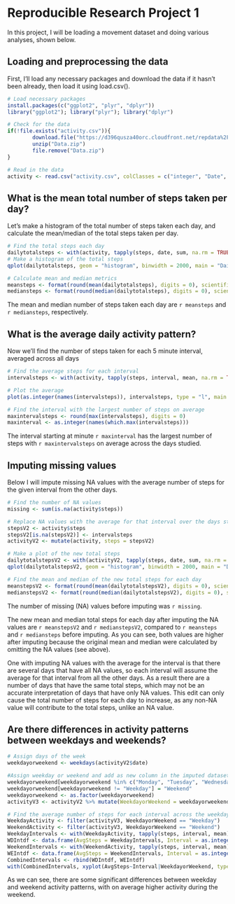 # Reproducible Research Project 1

In this project, I will be loading a movement dataset and doing various analyses, shown below.

## Loading and preprocessing the data

First, I'll load any necessary packages and download the data if it hasn't been already, then load it using load.csv().

```{r}
# Load necessary packages
install.packages(c("ggplot2", "plyr", "dplyr"))
library("ggplot2"); library("plyr"); library("dplyr")

# Check for the data
if(!file.exists("activity.csv")){
        download.file("https://d396qusza40orc.cloudfront.net/repdata%2Fdata%2Factivity.zip", destfile = "Data.zip")
        unzip("Data.zip")
        file.remove("Data.zip")
}

# Read in the data
activity <- read.csv("activity.csv", colClasses = c("integer", "Date", "integer"))
```

## What is the mean total number of steps taken per day?

Let's make a histogram of the total number of steps taken each day, and calculate the mean/median of the total steps taken per day.

```{r histogram, fig.height = 4}
# Find the total steps each day
dailytotalsteps <- with(activity, tapply(steps, date, sum, na.rm = TRUE))
# Make a histogram of the total steps
qplot(dailytotalsteps, geom = "histogram", binwidth = 2000, main = "Daily Step Count", xlab = "Steps", ylab = "Frequency", fill = I("blue"), col = I("black"))

# Calculate mean and median metrics
meansteps <- format(round(mean(dailytotalsteps), digits = 0), scientific = FALSE)
mediansteps <- format(round(median(dailytotalsteps), digits = 0), scientific = FALSE)
```

The mean and median number of steps taken each day are `r meansteps` and `r mediansteps`, respectively.

## What is the average daily activity pattern?

Now we'll find the number of steps taken for each 5 minute interval, averaged across all days

```{r scatterplot, fig.height = 4}
# Find the average steps for each interval
intervalsteps <- with(activity, tapply(steps, interval, mean, na.rm = TRUE))

# Plot the average
plot(as.integer(names(intervalsteps)), intervalsteps, type = "l", main = "Interval Step Average by Day", xlab = "Time (min.)", ylab = "Steps")

# Find the interval with the largest number of steps on average
maxintervalsteps <- round(max(intervalsteps), digits = 0)
maxinterval <- as.integer(names(which.max(intervalsteps)))
```

The interval starting at minute `r maxinterval` has the largest number of steps with `r maxintervalsteps` on average across the days studied.

## Imputing missing values

Below I will impute missing NA values with the average number of steps for the given interval from the other days.

```{r histogram2, fig.height = 4}
# Find the number of NA values
missing <- sum(is.na(activity$steps))

# Replace NA values with the average for that interval over the days studied
stepsV2 <- activity$steps
stepsV2[is.na(stepsV2)] <- intervalsteps
activityV2 <- mutate(activity, steps = stepsV2)

# Make a plot of the new total steps
dailytotalstepsV2 <- with(activityV2, tapply(steps, date, sum, na.rm = TRUE))
qplot(dailytotalstepsV2, geom = "histogram", binwidth = 2000, main = "Daily Step Count, Updated", xlab = "Steps", ylab = "Frequency", fill = I("blue"), col = I("black"))

# Find the mean and median of the new total steps for each day
meanstepsV2 <- format(round(mean(dailytotalstepsV2), digits = 0), scientific = FALSE)
medianstepsV2 <- format(round(median(dailytotalstepsV2), digits = 0), scientific = FALSE)
```

The number of missing (NA) values before imputing was `r missing`.

The new mean and median total steps for each day after imputing the NA values are `r meanstepsV2` and `r medianstepsV2`, compared to `r meansteps` and `r mediansteps` before imputing. As you can see, both values are higher after imputing because the original mean and median were calculated by omitting the NA values (see above).

One with imputing NA values with the average for the interval is that there are several days that have all NA values, so each interval will assume the average for that interval from all the other days. As a result there are a number of days that have the same total steps, which may not be an accurate interpretation of days that have only NA values. This edit can only cause the total number of steps for each day to increase, as any non-NA value will contribute to the total steps, unlike an NA value.

## Are there differences in activity patterns between weekdays and weekends?

```{r scatterplot2, fig.height = 4}
# Assign days of the week
weekdayorweekend <- weekdays(activityV2$date)

#Assign weekday or weekend and add as new column in the imputed dataset
weekdayorweekend[weekdayorweekend %in% c("Monday", "Tuesday", "Wednesday", "Thursday", "Friday")] <- "Weekday"
weekdayorweekend[weekdayorweekend != "Weekday"] = "Weekend"
weekdayorweekend <- as.factor(weekdayorweekend)
activityV3 <- activityV2 %>% mutate(WeekdayorWeekend = weekdayorweekend)

# Find the average number of steps for each interval across the weekdays and weekends and plot it
WeekdayActivity <- filter(activityV3, WeekdayorWeekend == "Weekday")
WeekendActivity <- filter(activityV3, WeekdayorWeekend == "Weekend")
WeekdayIntervals <- with(WeekdayActivity, tapply(steps, interval, mean))
WDIntdf <- data.frame(AvgSteps = WeekdayIntervals, Interval = as.integer(names(WeekdayIntervals)), WeekdayorWeekend = "Weekday")
WeekendIntervals <- with(WeekendActivity, tapply(steps, interval, mean))
WEIntdf <- data.frame(AvgSteps = WeekendIntervals, Interval = as.integer(names(WeekendIntervals)), WeekdayorWeekend = "Weekend")
CombinedIntervals <- rbind(WDIntdf, WEIntdf)
with(CombinedIntervals, xyplot(AvgSteps~Interval|WeekdayorWeekend, type = "l", layout = c(1,2), main = "Weekday/end Activity Patterns", xlab = "Interval (min.)", ylab = "Steps"))
```

As we can see, there are some significant differences between weekday and weekend activity patterns, with on average higher activity during the weekend.
